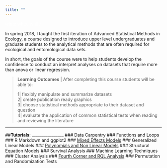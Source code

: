 ```yaml
---
title: ""
---
```


  <span style="color:white">white</span>
    <span style="color:white">white</span>
      <span style="color:white">white</span>
       
In spring 2018, I taught the first iteration of Advanced Statistical Methods in Ecology, a course designed to introduce upper level undergraduates and graduate students to the analytical methods that are often required for ecological and entomological data sets.

In short, the goals of the course were to help students develop the confidence to conduct an interpret analyses on datasets that require more than anova or linear regression.

>__Learning Outcomes__ | After completing this course students will be able to:
>
>1| flexibly manipulate and summarize datasets   
>2| create publication ready graphics   
>3| choose statistical methods appropriate to their dataset and question  
>4| evaluate the application of common statistical tests when reading and reviewing the literature  

***

##__Tutorials__:
________________
### Data Carpentry
### Functions and Loops
### R Markdown and ggplot2
### [Mixed Effects Models](http://heather-grab.github.io/Entom-4940/mixed.html)
### Generalized Linear Models
### [Polynomials and Non Linear Models](http://heather-grab.github.io/Entom-4940/non-linear_w_poly.html)
### Structural Equation Models
### Survival Analysis
### Machine Learning Techniques
### Cluster Analysis
### [Fourth Corner and RQL Analysis](http://heather-grab.github.io/Entom-4940/rql.html)
### Permutation and Randomization Tests
